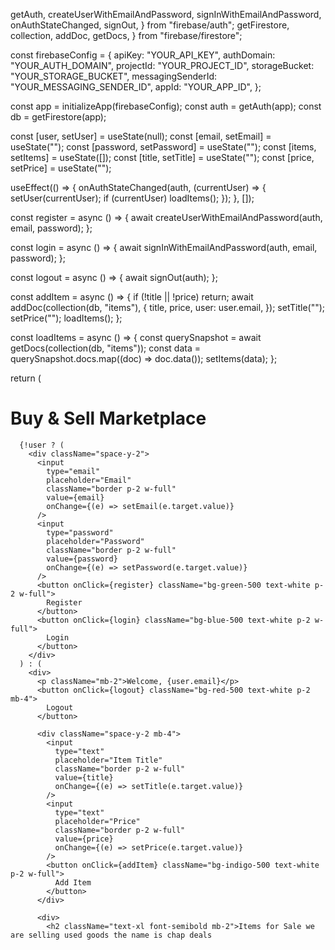   getAuth,
  createUserWithEmailAndPassword,
  signInWithEmailAndPassword,
  onAuthStateChanged,
  signOut,
} from "firebase/auth";
  getFirestore,
  collection,
  addDoc,
  getDocs,
} from "firebase/firestore";

const firebaseConfig = {
  apiKey: "YOUR_API_KEY",
  authDomain: "YOUR_AUTH_DOMAIN",
  projectId: "YOUR_PROJECT_ID",
  storageBucket: "YOUR_STORAGE_BUCKET",
  messagingSenderId: "YOUR_MESSAGING_SENDER_ID",
  appId: "YOUR_APP_ID",
};

const app = initializeApp(firebaseConfig);
const auth = getAuth(app);
const db = getFirestore(app);

  const [user, setUser] = useState(null);
  const [email, setEmail] = useState("");
  const [password, setPassword] = useState("");
  const [items, setItems] = useState([]);
  const [title, setTitle] = useState("");
  const [price, setPrice] = useState("");

  useEffect(() => {
    onAuthStateChanged(auth, (currentUser) => {
      setUser(currentUser);
      if (currentUser) loadItems();
    });
  }, []);

  const register = async () => {
    await createUserWithEmailAndPassword(auth, email, password);
  };

  const login = async () => {
    await signInWithEmailAndPassword(auth, email, password);
  };

  const logout = async () => {
    await signOut(auth);
  };

  const addItem = async () => {
    if (!title || !price) return;
    await addDoc(collection(db, "items"), {
      title,
      price,
      user: user.email,
    });
    setTitle("");
    setPrice("");
    loadItems();
  };

  const loadItems = async () => {
    const querySnapshot = await getDocs(collection(db, "items"));
    const data = querySnapshot.docs.map((doc) => doc.data());
    setItems(data);
  };

  return (
    <div className="p-4 max-w-xl mx-auto">
      <h1 className="text-2xl font-bold mb-4">Buy & Sell Marketplace</h1>

      {!user ? (
        <div className="space-y-2">
          <input
            type="email"
            placeholder="Email"
            className="border p-2 w-full"
            value={email}
            onChange={(e) => setEmail(e.target.value)}
          />
          <input
            type="password"
            placeholder="Password"
            className="border p-2 w-full"
            value={password}
            onChange={(e) => setPassword(e.target.value)}
          />
          <button onClick={register} className="bg-green-500 text-white p-2 w-full">
            Register
          </button>
          <button onClick={login} className="bg-blue-500 text-white p-2 w-full">
            Login
          </button>
        </div>
      ) : (
        <div>
          <p className="mb-2">Welcome, {user.email}</p>
          <button onClick={logout} className="bg-red-500 text-white p-2 mb-4">
            Logout
          </button>

          <div className="space-y-2 mb-4">
            <input
              type="text"
              placeholder="Item Title"
              className="border p-2 w-full"
              value={title}
              onChange={(e) => setTitle(e.target.value)}
            />
            <input
              type="text"
              placeholder="Price"
              className="border p-2 w-full"
              value={price}
              onChange={(e) => setPrice(e.target.value)}
            />
            <button onClick={addItem} className="bg-indigo-500 text-white p-2 w-full">
              Add Item
            </button>
          </div>

          <div>
            <h2 className="text-xl font-semibold mb-2">Items for Sale we are selling used goods the name is chap deals
